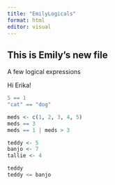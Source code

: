 ```yaml
---
title: "EmilyLogicals"
format: html
editor: visual
---
```


## This is Emily's new file 

A few logical expressions

Hi Erika!

```r
5 == 1
"cat" == "dog"

meds <- c(1, 2, 3, 4, 5)
meds == 3
meds == 1 | meds > 3

teddy <- 5
banjo <- 7
tallie <- 4

teddy
teddy <= banjo
```
